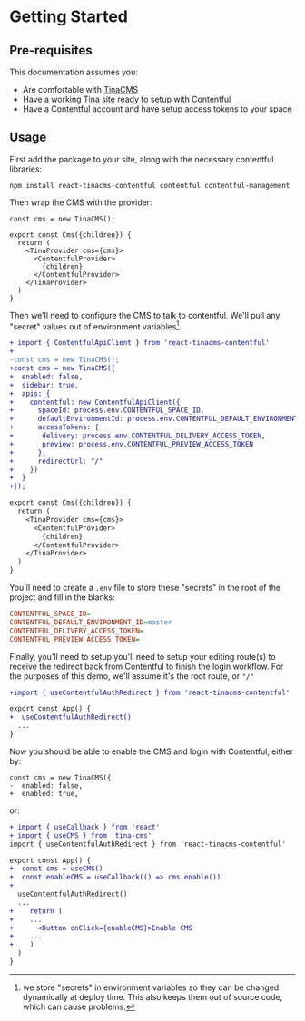 # Getting Started

## Pre-requisites

This documentation assumes you:

- Are comfortable with [TinaCMS](https://tinacms.org/docs)
- Have a working [Tina site](https://tinacms.org/guides) ready to setup with Contentful
- Have a Contentful account and have setup access tokens to your space

## Usage

First add the package to your site, along with the necessary contentful libraries:

`npm install react-tinacms-contentful contentful contentful-management`

Then wrap the CMS with the provider:

```
const cms = new TinaCMS();

export const Cms({children}) {
  return (
    <TinaProvider cms={cms}>
      <ContentfulProvider>
        {children}
      </ContentfulProvider>
    </TinaProvider>
  )
}
```

Then we'll need to configure the CMS to talk to contentful. We'll pull any "secret" values out of environment variables[^1].

```diff
+ import { ContentfulApiClient } from 'react-tinacms-contentful'
+
-const cms = new TinaCMS();
+const cms = new TinaCMS({
+  enabled: false,
+  sidebar: true,
+  apis: {
+    contentful: new ContentfulApiClient({
+      spaceId: process.env.CONTENTFUL_SPACE_ID,
+      defaultEnvironmentId: process.env.CONTENTFUL_DEFAULT_ENVIRONMENT_ID,
+      accessTokens: {
+       delivery: process.env.CONTENTFUL_DELIVERY_ACCESS_TOKEN,
+       preview: process.env.CONTENTFUL_PREVIEW_ACCESS_TOKEN
+      },
+      redirectUrl: "/"
+    })
+  }
+});

export const Cms({children}) {
  return (
    <TinaProvider cms={cms}>
      <ContentfulProvider>
        {children}
      </ContentfulProvider>
    </TinaProvider>
  )
}
```

You'll need to create a `.env` file to store these "secrets" in the root of the project and fill in the blanks:

```ini
CONTENTFUL_SPACE_ID=
CONTENTFUL_DEFAULT_ENVIRONMENT_ID=master
CONTENTFUL_DELIVERY_ACCESS_TOKEN=
CONTENTFUL_PREVIEW_ACCESS_TOKEN=
```

Finally, you'll need to setup you'll need to setup your editing route(s) to receive the redirect back from Contentful to finish the login workflow.
For the purposes of this demo, we'll assume it's the root route, or `"/"`

```diff
+import { useContentfulAuthRedirect } from 'react-tinacms-contentful'

export const App() {
+  useContentfulAuthRedirect()
  ...
}
```

Now you should be able to enable the CMS and login with Contentful, either by:

```
const cms = new TinaCMS({
-  enabled: false,
+  enabled: true,
```

or:

```diff
+ import { useCallback } from 'react'
+ import { useCMS } from 'tina-cms'
import { useContentfulAuthRedirect } from 'react-tinacms-contentful'

export const App() {
+  const cms = useCMS()
+  const enableCMS = useCallback(() => cms.enable())
+
  useContentfulAuthRedirect() 
  ...
+    return ( 
+    ...
+      <Button onClick={enableCMS}>Enable CMS
+    ...
+    )
  )
}
```

[^1]: we store "secrets" in environment variables so they can be changed dynamically at deploy time. This also keeps them out of source code, which can cause problems.